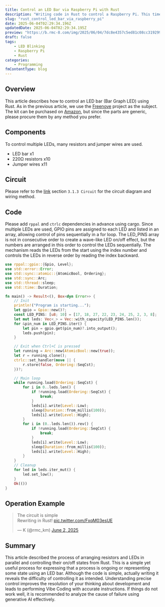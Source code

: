 ```yaml
---
title: Control an LED Bar via Raspberry Pi with Rust
description: "Writing code in Rust to control a Raspberry Pi. This time, controlling an LED bar."
slug: "rust_control_led_bar_via_raspberry_pi"
date: 2025-06-04T02:29:34.196Z
updatedDate: 2025-06-04T02:29:34.195Z
preview: "https://b.rmc-8.com/img/2025/06/04/7dc8e4357c5ed81c08cc3192996fcb79.jpg"
draft: false
tags:
    - LED Blinking
    - Raspberry Pi
    - Rust
categories:
    - Programming
fmContentType: blog
---
```


## Overview

This article describes how to control an LED bar (Bar Graph LED) using Rust. As in the previous article, we use the [Freenove](https://docs.freenove.com/projects/fnk0020/en/latest/fnk0020/codes/python-lang/ButtonAndLEDs.html) project as the subject. The kit can be purchased on [Amazon](https://amzn.to/450LoZr), but since the parts are generic, please procure them by any method you prefer.

## Components

To control multiple LEDs, many resistors and jumper wires are used.

- LED bar x1
- 220Ω resistors x10
- Jumper wires x11

## Circuit

Please refer to the [link](https://docs.freenove.com/projects/fnk0020/en/latest/fnk0020/codes/python-lang/LED%20Bar%20Graph.html) section `3.1.3 Circuit` for the circuit diagram and wiring method.

## Code

Please add `rppal` and `ctrlc` dependencies in advance using cargo. Since multiple LEDs are used, GPIO pins are assigned to each LED and listed in an array, allowing control of pins sequentially in a for loop. The LED_PINS array is not in consecutive order to create a wave-like LED on/off effect, but the numbers are arranged in this order to control the LEDs sequentially. The mechanism reads the LEDs from the start using the index number and controls the LEDs in reverse order by reading the index backward.

```rs
use rppal::gpio::{Gpio, Level};
use std::error::Error;
use std::sync::atomic::{AtomicBool, Ordering};
use std::sync::Arc;
use std::thread::sleep;
use std::time::Duration;

fn main() -> Result<(), Box<dyn Error>> {
    // Init
    println!("Program is starting...");
    let gpio = Gpio::new()?;
    const LED_PINS: [u8; 10] = [17, 18, 27, 22, 23, 24, 25, 2, 3, 8];
    let mut leds: Vec<_> = Vec::with_capacity(LED_PINS.len());
    for &pin_num in LED_PINS.iter() {
        let pin = gpio.get(pin_num)?.into_output();
        leds.push(pin);
    }

    // Exit when Ctrl+C is pressed
    let running = Arc::new(AtomicBool::new(true));
    let r = running.clone();
    ctrlc::set_handler(move || {
        r.store(false, Ordering::SeqCst);
    })?;

    // Main loop
    while running.load(Ordering::SeqCst) {
        for i in 0..leds.len() {
            if !running.load(Ordering::SeqCst) {
                break;
            }
            leds[i].write(Level::Low);
            sleep(Duration::from_millis(100));
            leds[i].write(Level::High);
        }
        for i in (0..leds.len()).rev() {
            if !running.load(Ordering::SeqCst) {
                break;
            }
            leds[i].write(Level::Low);
            sleep(Duration::from_millis(100));
            leds[i].write(Level::High);
        }
    }
    // Cleanup
    for led in leds.iter_mut() {
        led.set_low();
    }
    Ok(())
}
```

## Operation Example

<blockquote class="twitter-tweet" data-media-max-width="560"><p lang="ja" dir="ltr">The circuit is simple<br>Rewriting in Rust! <a href="https://t.co/FxqM03esUE">pic.twitter.com/FxqM03esUE</a></p>&mdash; K (@rmc_km) <a href="https://twitter.com/rmc_km/status/1929520808118104539?ref_src=twsrc%5Etfw">June 2, 2025</a></blockquote> <script async src="https://platform.twitter.com/widgets.js" charset="utf-8"></script>

## Summary

This article described the process of arranging resistors and LEDs in parallel and controlling their on/off states from Rust. This is a simple yet useful process for expressing that a process is ongoing or representing some state using an LED bar. Although the code is simple, actually writing it reveals the difficulty of controlling it as intended. Understanding precise control improves the resolution of your thinking about development and leads to performing Vibe Coding with accurate instructions. If things do not work well, it is recommended to analyze the cause of failure using generative AI effectively.